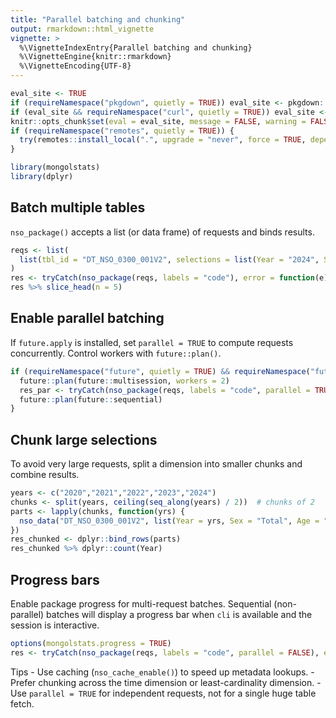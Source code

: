```yaml
---
title: "Parallel batching and chunking"
output: rmarkdown::html_vignette
vignette: >
  %\VignetteIndexEntry{Parallel batching and chunking}
  %\VignetteEngine{knitr::rmarkdown}
  %\VignetteEncoding{UTF-8}
---
```


```r
eval_site <- TRUE
if (requireNamespace("pkgdown", quietly = TRUE)) eval_site <- pkgdown::in_pkgdown()
if (eval_site && requireNamespace("curl", quietly = TRUE)) eval_site <- curl::has_internet()
knitr::opts_chunk$set(eval = eval_site, message = FALSE, warning = FALSE, error = TRUE)
if (requireNamespace("remotes", quietly = TRUE)) {
  try(remotes::install_local(".", upgrade = "never", force = TRUE, dependencies = FALSE), silent = TRUE)
}
```

```r
library(mongolstats)
library(dplyr)
```

## Batch multiple tables

`nso_package()` accepts a list (or data frame) of requests and binds results.

```r
reqs <- list(
  list(tbl_id = "DT_NSO_0300_001V2", selections = list(Year = "2024", Sex = "Total", Age = "Total"))
)
res <- tryCatch(nso_package(reqs, labels = "code"), error = function(e) NULL)
res %>% slice_head(n = 5)
```

## Enable parallel batching

If `future.apply` is installed, set `parallel = TRUE` to compute requests concurrently.
Control workers with `future::plan()`.

```r
if (requireNamespace("future", quietly = TRUE) && requireNamespace("future.apply", quietly = TRUE)) {
  future::plan(future::multisession, workers = 2)
  res_par <- tryCatch(nso_package(reqs, labels = "code", parallel = TRUE), error = function(e) NULL)
  future::plan(future::sequential)
}
```

## Chunk large selections

To avoid very large requests, split a dimension into smaller chunks and combine results.

```r
years <- c("2020","2021","2022","2023","2024")
chunks <- split(years, ceiling(seq_along(years) / 2))  # chunks of 2
parts <- lapply(chunks, function(yrs) {
  nso_data("DT_NSO_0300_001V2", list(Year = yrs, Sex = "Total", Age = "Total"), labels = "code")
})
res_chunked <- dplyr::bind_rows(parts)
res_chunked %>% dplyr::count(Year)
```

## Progress bars

Enable package progress for multi-request batches. Sequential (non-parallel) batches will display a progress bar when `cli` is available and the session is interactive.

```r
options(mongolstats.progress = TRUE)
res <- tryCatch(nso_package(reqs, labels = "code", parallel = FALSE), error = function(e) NULL)
```

Tips
- Use caching (`nso_cache_enable()`) to speed up metadata lookups.
- Prefer chunking across the time dimension or least-cardinality dimension.
- Use `parallel = TRUE` for independent requests, not for a single huge table fetch.
